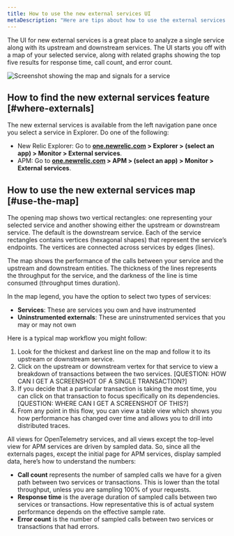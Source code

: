 ```yaml
---
title: How to use the new external services UI
metaDescription: "Here are tips about how to use the external services UI"
---
```


The UI for new external services is a great place to analyze a single service along with its upstream and downstream services. The UI starts you off with a map of your selected service, along with related graphs showing the top five results for response time, call count, and error count.

![Screenshot showing the map and signals for a service](./images/externals-ui-overview.png "Screenshot showing the map and signals for a service")

## How to find the new external services feature [#where-externals]

The new external services is available from the left navigation pane once you select a service in Explorer. Do one of the following:

   * New Relic Explorer: Go to **[one.newrelic.com](https://one.newrelic.com) > Explorer > (select an app) > Monitor > External services**.
   * APM: Go to **[one.newrelic.com](https://one.newrelic.com) > APM > (select an app) > Monitor > External services**.

## How to use the new external services map [#use-the-map]

The opening map shows two vertical rectangles: one representing your selected service and another showing either the upstream or downstream service. The default is the downstream service. Each of the service rectangles contains vertices (hexagonal shapes) that represent the service’s endpoints. The vertices are connected across services by edges (lines). 

The map shows the performance of the calls between your service and the upstream and downstream entities. The thickness of the lines represents the throughput for the service, and the darkness of the line is time consumed (throughput times duration).

In the map legend, you have the option to select two types of services:

  * **Services**: These are services you own and have instrumented
  * **Uninstrumented externals**: These are uninstrumented services that you may or may not own

Here is a typical map workflow you might follow:

1. Look for the thickest and darkest line on the map and follow it to its upstream or downstream service.
2. Click on the upstream or downstream vertex for that service to view a breakdown of transactions between the two services.
[QUESTION: HOW CAN I GET A SCREENSHOT OF A SINGLE TRANSACTION?]
3. If you decide that a particular transaction is taking the most time, you can click on that transaction to focus specifically on its dependencies.
[QUESTION: WHERE CAN I GET A SCREENSHOT OF THIS?]
4. From any point in this flow, you can view a table view which shows you how performance has changed over time and allows you to drill into distributed traces. 

All views for OpenTelemetry services, and all views except the top-level view for APM services are driven by sampled data. So, since all the externals pages, except the initial page for APM services, display sampled data, here’s how to understand the numbers:

  * **Call count** represents the number of sampled calls we have for a given path between two services or transactions. This is lower than the total throughput, unless you are sampling 100% of your requests.
  * **Response time** is the average duration of sampled calls between two services or transactions. How representative this is of actual system performance depends on the effective sample rate.
  * **Error count** is the number of sampled calls between two services or transactions that had errors.

